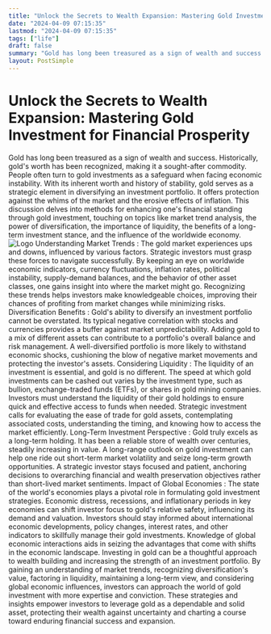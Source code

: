 ```yaml
---
title: "Unlock the Secrets to Wealth Expansion: Mastering Gold Investment for Financial Prosperity"
date: "2024-04-09 07:15:35"
lastmod: "2024-04-09 07:15:35"
tags: ["life"]
draft: false
summary: "Gold has long been treasured as a sign of wealth and success. Historically, gold's worth has been recognized, making it a sought-after commodity. People often turn to gold investments as a safeguard when facing economic instability. With its inherent worth and history of stability, gold serves as a strategic element in diversifying an investment portfolio. It offers protection against the whims of the market and the erosive effects of inflation. This discussion delves into methods for enhancing one's financial standing through gold investment, touching on topics like market trend analysis, the power of diversification, the importance of liquidity, the benefits of a long-term investment stance, and the influence of the worldwide economy."
layout: PostSimple
---
```

# Unlock the Secrets to Wealth Expansion: Mastering Gold Investment for Financial Prosperity
Gold has long been treasured as a sign of wealth and success. Historically, gold's worth has been recognized, making it a sought-after commodity. People often turn to gold investments as a safeguard when facing economic instability. With its inherent worth and history of stability, gold serves as a strategic element in diversifying an investment portfolio. It offers protection against the whims of the market and the erosive effects of inflation. This discussion delves into methods for enhancing one's financial standing through gold investment, touching on topics like market trend analysis, the power of diversification, the importance of liquidity, the benefits of a long-term investment stance, and the influence of the worldwide economy.
<img alt="Logo" class="lazyImg" data-src="https://cdn.seniorsselection.com/src_image/9de6d1df99737fb767764b547d71e1c2.webp" src="/statics/image/loading.webp"/>
Understanding Market Trends
:
The gold market experiences ups and downs, influenced by various factors. Strategic investors must grasp these forces to navigate successfully. By keeping an eye on worldwide economic indicators, currency fluctuations, inflation rates, political instability, supply-demand balances, and the behavior of other asset classes, one gains insight into where the market might go. Recognizing these trends helps investors make knowledgeable choices, improving their chances of profiting from market changes while minimizing risks.
Diversification Benefits
:
Gold's ability to diversify an investment portfolio cannot be overstated. Its typical negative correlation with stocks and currencies provides a buffer against market unpredictability. Adding gold to a mix of different assets can contribute to a portfolio's overall balance and risk management. A well-diversified portfolio is more likely to withstand economic shocks, cushioning the blow of negative market movements and protecting the investor's assets.
Considering Liquidity
:
The liquidity of an investment is essential, and gold is no different. The speed at which gold investments can be cashed out varies by the investment type, such as bullion, exchange-traded funds (ETFs), or shares in gold mining companies. Investors must understand the liquidity of their gold holdings to ensure quick and effective access to funds when needed. Strategic investment calls for evaluating the ease of trade for gold assets, contemplating associated costs, understanding the timing, and knowing how to access the market efficiently.
Long-Term Investment Perspective
:
Gold truly excels as a long-term holding. It has been a reliable store of wealth over centuries, steadily increasing in value. A long-range outlook on gold investment can help one ride out short-term market volatility and seize long-term growth opportunities. A strategic investor stays focused and patient, anchoring decisions to overarching financial and wealth preservation objectives rather than short-lived market sentiments.
Impact of Global Economies
:
The state of the world's economies plays a pivotal role in formulating gold investment strategies. Economic distress, recessions, and inflationary periods in key economies can shift investor focus to gold's relative safety, influencing its demand and valuation. Investors should stay informed about international economic developments, policy changes, interest rates, and other indicators to skillfully manage their gold investments. Knowledge of global economic interactions aids in seizing the advantages that come with shifts in the economic landscape.
Investing in gold can be a thoughtful approach to wealth building and increasing the strength of an investment portfolio. By gaining an understanding of market trends, recognizing diversification's value, factoring in liquidity, maintaining a long-term view, and considering global economic influences, investors can approach the world of gold investment with more expertise and conviction. These strategies and insights empower investors to leverage gold as a dependable and solid asset, protecting their wealth against uncertainty and charting a course toward enduring financial success and expansion.
        